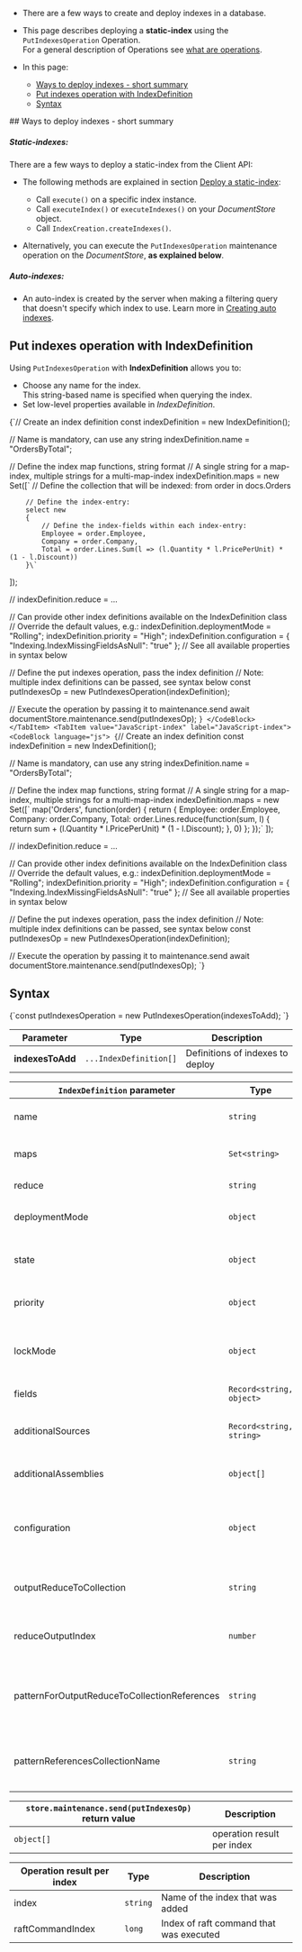 
<Admonition type="note" title="">

* There are a few ways to create and deploy indexes in a database.  

* This page describes deploying a **static-index** using the `PutIndexesOperation` Operation.  
  For a general description of Operations see [what are operations](../../../../client-api/operations/what-are-operations.mdx).  

* In this page:
    * [Ways to deploy indexes - short summary](../../../../client-api/operations/maintenance/indexes/put-indexes.mdx#ways-to-deploy-indexes---short-summary)
    * [Put indexes operation with IndexDefinition](../../../../client-api/operations/maintenance/indexes/put-indexes.mdx#put-indexes-operation-with-indexdefinition)
    * [Syntax](../../../../client-api/operations/maintenance/indexes/put-indexes.mdx#syntax)

</Admonition>
## Ways to deploy indexes - short summary 

<Admonition type="note" title="">

##### Static-indexes:

There are a few ways to deploy a static-index from the Client API:

* The following methods are explained in section [Deploy a static-index](../../../../indexes/creating-and-deploying.mdx#deploy-a-static-index):
    * Call `execute()` on a specific index instance.
    * Call `executeIndex()` or `executeIndexes()` on your _DocumentStore_ object.
    * Call `IndexCreation.createIndexes()`.

* Alternatively, you can execute the `PutIndexesOperation` maintenance operation on the _DocumentStore_, **as explained below**.

</Admonition>
<Admonition type="note" title="">

##### Auto-indexes:

* An auto-index is created by the server when making a filtering query that doesn't specify which index to use.
  Learn more in [Creating auto indexes](../../../../indexes/creating-and-deploying.mdx#auto-indexes).

</Admonition>


## Put indexes operation with IndexDefinition 

Using `PutIndexesOperation` with **IndexDefinition** allows you to:

  * Choose any name for the index.  
    This string-based name is specified when querying the index.
  * Set low-level properties available in _IndexDefinition_.

<Tabs groupId='languageSyntax'>
<TabItem value="LINQ-index" label="LINQ-index">
<CodeBlock language="js">
{`// Create an index definition
const indexDefinition = new IndexDefinition();

// Name is mandatory, can use any string
indexDefinition.name = "OrdersByTotal";

// Define the index map functions, string format
// A single string for a map-index, multiple strings for a multi-map-index
indexDefinition.maps = new Set([\`
    // Define the collection that will be indexed:
    from order in docs.Orders

        // Define the index-entry:
        select new 
        {
            // Define the index-fields within each index-entry:
            Employee = order.Employee,
            Company = order.Company,
            Total = order.Lines.Sum(l => (l.Quantity * l.PricePerUnit) * (1 - l.Discount))
        }\`
]);

 // indexDefinition.reduce = ...

// Can provide other index definitions available on the IndexDefinition class
// Override the default values, e.g.:
indexDefinition.deploymentMode = "Rolling";
indexDefinition.priority = "High";
indexDefinition.configuration = {
    "Indexing.IndexMissingFieldsAsNull": "true"
};
// See all available properties in syntax below

// Define the put indexes operation, pass the index definition
// Note: multiple index definitions can be passed, see syntax below
const putIndexesOp = new PutIndexesOperation(indexDefinition);

// Execute the operation by passing it to maintenance.send
await documentStore.maintenance.send(putIndexesOp);
`}
</CodeBlock>
</TabItem>
<TabItem value="JavaScript-index" label="JavaScript-index">
<CodeBlock language="js">
{`// Create an index definition
const indexDefinition = new IndexDefinition();

// Name is mandatory, can use any string
indexDefinition.name = "OrdersByTotal";

// Define the index map functions, string format
// A single string for a map-index, multiple strings for a multi-map-index
indexDefinition.maps = new Set([\`
    map('Orders', function(order) {
        return {
            Employee: order.Employee,
            Company: order.Company,
            Total: order.Lines.reduce(function(sum, l) {
                return sum + (l.Quantity * l.PricePerUnit) * (1 - l.Discount);
            }, 0)
        };
    });\`
]);

// indexDefinition.reduce = ...

// Can provide other index definitions available on the IndexDefinition class
// Override the default values, e.g.:
indexDefinition.deploymentMode = "Rolling";
indexDefinition.priority = "High";
indexDefinition.configuration = {
    "Indexing.IndexMissingFieldsAsNull": "true"
};
// See all available properties in syntax below

// Define the put indexes operation, pass the index definition
// Note: multiple index definitions can be passed, see syntax below
const putIndexesOp = new PutIndexesOperation(indexDefinition);

// Execute the operation by passing it to maintenance.send
await documentStore.maintenance.send(putIndexesOp);
`}
</CodeBlock>
</TabItem>
</Tabs>



## Syntax 

<TabItem value="syntax" label="syntax">
<CodeBlock language="js">
{`const putIndexesOperation = new PutIndexesOperation(indexesToAdd);
`}
</CodeBlock>
</TabItem>

| Parameter        | Type                   | Description                      |
|------------------|------------------------|----------------------------------|
| **indexesToAdd** | `...IndexDefinition[]` | Definitions of indexes to deploy |

<a id="indexDefinition"/>

| `IndexDefinition` parameter                  | Type                     | Description                                                                                                                                 |
|----------------------------------------------|--------------------------|---------------------------------------------------------------------------------------------------------------------------------------------|
| name                                         | `string`                 | Name of the index, a unique identifier                                                                                                      |
| maps                                         | `Set<string>`            | All the map functions for the index                                                                                                         |
| reduce                                       | `string`                 | The index reduce function                                                                                                                   |
| deploymentMode                               | `object`                 | Deployment mode<br/>(Parallel, Rolling)                                                                                                      |
| state                                        | `object`                 | State of index<br/>(Normal, Disabled, Idle, Error)                                                                                           |
| priority                                     | `object`                 | Priority of index<br/>(Low, Normal, High)                                                                                                    |
| lockMode                                     | `object`                 | Lock mode of index<br/>(Unlock, LockedIgnore, LockedError)                                                                                   |
| fields                                       | `Record<string, object>` | _IndexFieldOptions_ per index field                                                                                                         |
| additionalSources                            | `Record<string, string>` | Additional code files to be compiled with this index                                                                                        |
| additionalAssemblies                         | `object[]`               | Additional assemblies that are referenced                                                                                                   |
| configuration                                | `object`                 | Can override [indexing configuration](../../../../server/configuration/indexing-configuration.mdx) by setting this Record&lt;string, string&gt; |
| outputReduceToCollection                     | `string`                 | A collection name for saving the reduce results as documents                                                                                |
| reduceOutputIndex                            | `number`                 | This number will be part of the reduce results documents IDs                                                                                |
| patternForOutputReduceToCollectionReferences | `string`                 | Pattern for documents IDs which reference IDs of reduce results documents                                                                   |
| patternReferencesCollectionName              | `string`                 | A collection name for the reference documents created based on provided pattern                                                             |

| `store.maintenance.send(putIndexesOp)` return value  | Description                |
|------------------------------------------------------|----------------------------|
| `object[]`                                           | operation result per index |

| Operation result per index  | Type     | Description                             |
|-----------------------------|----------|-----------------------------------------|
| index                       | `string` | Name of the index that was added        |
| raftCommandIndex            | `long`   | Index of raft command that was executed |




